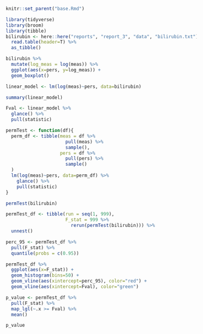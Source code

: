 ```r
knitr::set_parent("base.Rmd")
```
```r
library(tidyverse)
library(broom)
library(tibble)
bilirubin <- here::here("reports", "report_3", "data", "bilirubin.txt") %>%
  read.table(header=T) %>%
  as_tibble()

bilirubin %>%
  mutate(log_meas = log(meas)) %>%
  ggplot(aes(x=pers, y=log_meas)) +
  geom_boxplot()

linear_model <- lm(log(meas)~pers, data=bilirubin)

summary(linear_model)

Fval <- linear_model %>%
  glance() %>%
  pull(statistic)
```
```r
permTest <- function(df){
  perm_df <- tibble(meas = df %>%
                      pull(meas) %>% 
                      sample(),
                    pers = df %>% 
                      pull(pers) %>% 
                      sample()
  )
  lm(log(meas)~pers, data=perm_df) %>% 
    glance() %>% 
    pull(statistic)
}

permTest(bilirubin)

permTest_df <- tibble(run = seq(1, 999),
                      F_stat = 999 %>%
                        rerun(permTest(bilirubin))) %>%
  unnest()

perc_95 <- permTest_df %>%
  pull(F_stat) %>% 
  quantile(probs = c(0.95))

permTest_df %>%
  ggplot(aes(x=F_stat)) +
  geom_histogram(bins=50) +
  geom_vline(aes(xintercept=perc_95), color="red") +
  geom_vline(aes(xintercept=Fval), color="green")

p_value <- permTest_df %>%
  pull(F_stat) %>%
  map_lgl(~.x >= Fval) %>%
  mean()

p_value
```


